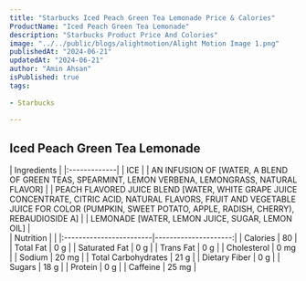 ```yaml
---
title: "Starbucks Iced Peach Green Tea Lemonade Price & Calories"
ProductName: "Iced Peach Green Tea Lemonade" 
description: "Starbucks Product Price And Colories"
image: "../../public/blogs/alightmotion/Alight Motion Image 1.png"
publishedAt: "2024-06-21"
updatedAt: "2024-06-21"
author: "Amin Ahsan"
isPublished: true
tags:
 
- Starbucks
      
---
```


## Iced Peach Green Tea Lemonade 
  
<div className="tables-container">
  <div className="table-wrapper">
    | Ingredients  |
    |:-------------|
    | ICE |
    | AN INFUSION OF [WATER, A BLEND OF GREEN TEAS, SPEARMINT, LEMON VERBENA, LEMONGRASS, NATURAL FLAVOR] |
    | PEACH FLAVORED JUICE BLEND [WATER, WHITE GRAPE JUICE CONCENTRATE, CITRIC ACID, NATURAL FLAVORS, FRUIT AND VEGETABLE JUICE FOR COLOR (PUMPKIN, SWEET POTATO, APPLE, RADISH, CHERRY), REBAUDIOSIDE A] |
    | LEMONADE [WATER, LEMON JUICE, SUGAR, LEMON OIL] |
  </div>
  <div className="table-wrapper">
    | Nutrition               |                      |  
    |:------------------------|---------------------:|
    | Calories                | 80                   |
    | Total Fat               | 0 g                  |
    | Saturated Fat           | 0 g                  |
    | Trans Fat               | 0 g                  |
    | Cholesterol             | 0 mg                 |
    | Sodium                  | 20 mg                |
    | Total Carbohydrates     | 21 g                 |
    | Dietary Fiber           | 0 g                  |
    | Sugars                  | 18 g                 |
    | Protein                 | 0 g                  |
    | Caffeine                | 25 mg                |
  </div>
</div>

<style jsx>{`
  .tables-container {
    display: flex;
    flex-direction: row;
    gap: 30px;
  }
  .table-wrapper {
    width: 500px; /* Adjust as needed */
  }
  @media (max-width: 768px) {
    .tables-container {
      flex-direction: column;
      gap: 0px; /* Adjust as needed */
    }
    .table-wrapper {
      width: 100%; /* Adjust as needed */
    }
  }
`}</style>
